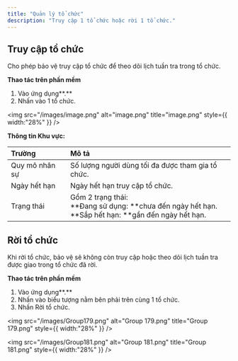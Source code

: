 ```yaml
---
title: "Quản lý tổ chức"
description: "Truy cập 1 tổ chức hoặc rời 1 tổ chức."
---
```


## Truy cập tổ chức

Cho phép bảo vệ truy cập tổ chức để theo dõi lịch tuần tra trong tổ chức.

**Thao tác trên phần mềm**

1. Vào ứng dụng**.** 
2. Nhấn vào 1 tổ chức.

<img
  src="/images/image.png"
  alt="image.png"
  title="image.png"
  style={{ width:"28%" }}
/>

**Thông tin Khu vực:**

| Trường         | Mô tả                                                                                                       |
| :------------- | :---------------------------------------------------------------------------------------------------------- |
| Quy mô nhân sự | Số lượng người dùng tối đa được tham gia tổ chức.                                                           |
| Ngày hết hạn   | Ngày hết hạn truy cập tổ chức.                                                                              |
| Trạng thái     | Gồm 2 trạng thái:<br />**Đang sử dụng: **chưa đến ngày hết hạn.<br />**Sắp hết hạn: **gần đến ngày hết hạn. |

## Rời tổ chức

Khi rời tổ chức, bảo vệ sẽ không còn truy cập hoặc theo dõi lịch tuần tra được giao trong tổ chức đã rời.

**Thao tác trên phần mềm**

1. Vào ứng dụng**.** 
2. Nhấn vào biểu tượng nằm bên phải trên cùng 1 tổ chức.
3. Nhấn Rời tổ chức.

<img
  src="/images/Group179.png"
  alt="Group 179.png"
  title="Group 179.png"
  style={{ width:"28%" }}
/>

<img
  src="/images/Group181.png"
  alt="Group 181.png"
  title="Group 181.png"
  style={{ width:"28%" }}
/>